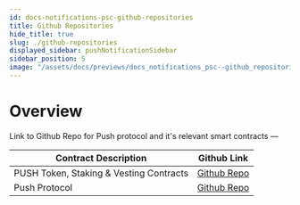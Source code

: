 ```yaml
---
id: docs-notifications-psc-github-repositories
title: Github Repositories
hide_title: true
slug: ./github-repositories
displayed_sidebar: pushNotificationSidebar
sidebar_position: 5
image: "/assets/docs/previews/docs_notifications_psc--github_repositories.png"
---
```


# Overview

Link to Github Repo for Push protocol and it's relevant smart contracts —

<head>
  <title>
    {`Push Github Repositories | Push Notifications | Push Documentation`}
  </title>
</head>

| Contract Description                    | Github Link                                                          |
| --------------------------------------- | -------------------------------------------------------------------- |
| PUSH Token, Staking & Vesting Contracts | [Github Repo](https://github.com/push-protocol/push-smart-contracts) |
| Push Protocol                           | [Github Repo](https://github.com/push-protocol/push-smart-contracts) |
